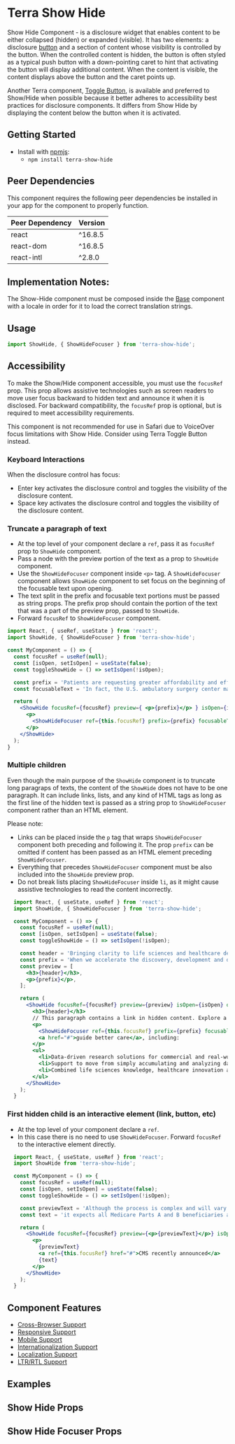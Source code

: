 


<Badge />

# Terra Show Hide

Show Hide Component - is a disclosure widget that enables content to be either collapsed (hidden) or expanded (visible). It has two elements: a disclosure [button][1] and a section of content whose visibility is controlled by the button. When the controlled content is hidden, the button is often styled as a typical push button with a down-pointing caret to hint that activating the button will display additional content. When the content is visible, the content displays above the button and the caret points up.

Another Terra component, [Toggle Button][2], is available and preferred to Show/Hide when possible because it better adheres to accessibility best practices for disclosure components. It differs from Show Hide by displaying the content below the button when it is activated. 

[1]: https://www.w3.org/WAI/ARIA/apg/patterns/button/
[2]: https://engineering.cerner.com/terra-core/components/cerner-terra-core-docs/toggle-button/about

## Getting Started

- Install with [npmjs](https://www.npmjs.com):
  - `npm install terra-show-hide`

<!-- AUTO-GENERATED-CONTENT:START Peer Dependencies -->
## Peer Dependencies

This component requires the following peer dependencies be installed in your app for the component to properly function.

| Peer Dependency | Version |
|-|-|
| react | ^16.8.5 |
| react-dom | ^16.8.5 |
| react-intl | ^2.8.0 |

<!-- AUTO-GENERATED-CONTENT:END -->

## Implementation Notes:

The Show-Hide component must be composed inside the [Base][1] component with a locale in order for it to load the correct translation strings.

[1]: https://engineering.cerner.com/terra-core/components/terra-base/base/base

## Usage

```jsx
import ShowHide, { ShowHideFocuser } from 'terra-show-hide';
```

## Accessibility

<Notice variant="important" ariaLevel="3">

  To make the Show/Hide component accessible, you must use the `focusRef` prop. This prop allows assistive technologies such as screen readers to move user focus backward to hidden text and announce it when it is disclosed. For backward compatibility, the `focusRef` prop is optional, but is required to meet accessibility requirements.

</Notice>

<Notice variant="caution" ariaLevel="3">

  This component is not recommended for use in Safari due to VoiceOver focus limitations with Show Hide. Consider using Terra Toggle Button instead.

</Notice>

###  Keyboard Interactions 
  When the disclosure control has focus:
  - Enter key activates the disclosure control and toggles the visibility of the disclosure content.
  - Space key activates the disclosure control and toggles the visibility of the disclosure content. 

### Truncate a paragraph of text

  - At the top level of your component declare a `ref`, pass it as `focusRef` prop to `ShowHide` component.
  - Pass a node with the preview portion of the text as a prop to `ShowHide` component.
  - Use the `ShowHideFocuser` component inside `<p>` tag. A `ShowHideFocuser` component allows `ShowHide` component to set focus on the beginning of the focusable text upon opening.
  - The text split in the prefix and focusable text portions must be passed as string props. The prefix prop should contain the portion of the text that was a part of the preview prop, passed to `ShowHide`.
  - Forward `focusRef` to `ShowHideFocuser` component.

  ```jsx
  import React, { useRef, useState } from 'react';
  import ShowHide, { ShowHideFocuser } from 'terra-show-hide';

  const MyComponent = () => {
    const focusRef = useRef(null);
    const [isOpen, setIsOpen] = useState(false);
    const toggleShowHide = () => setIsOpen(!isOpen);

    const prefix = 'Patients are requesting greater affordability and efficiency in healthcare. With procedures performed in an ambulatory surgery center costing up to 60% less compared to a hospital outpatient department (1), the demand for these facilities is increasing.';
    const focusableText = 'In fact, the U.S. ambulatory surgery center market is expected to see a 6.9 % compound annual growth rate, reaching $33 billion by 2028. (2) Cerner understands the urgency to grow in the ambulatory surgery center market while continuing to deliver excellent care. Healthcare IT products can help improve clinician efficiency and patient outcomes, as well as enhance communication and data exchange between ambulatory surgery center providers and patients. Read';

    return (
      <ShowHide focusRef={focusRef} preview={ <p>{prefix}</p> } isOpen={isOpen} onChange={toggleShowHide} >
        <p>
          <ShowHideFocuser ref={this.focusRef} prefix={prefix} focusableText={focusableText} />
        </p>
      </ShowHide>
    );
  }
  ```

### Multiple children
  Even though the main purpose of the `ShowHide` component is to truncate long paragraps of texts, the content of the `ShowHide` does not have to be one paragraph. It can include links, lists, and any kind of HTML tags as long as the first line of the hidden text is passed as a string prop to `ShowHideFocuser` component rather than an HTML element.
  
Please note:
  - Links can be placed inside the `p` tag that wraps `ShowHideFocuser` component both preceding and following it. The prop `prefix` can be omitted if content has been passed as an HTML element preceding `ShowHideFocuser`.
  - Everything that precedes `ShowHideFocuser` component must be also included into the `ShowHide` preview prop.
  - Do not break lists placing `ShowHideFocuser` inside `li`, as it might cause assistive technologies to read the content incorrectly.

  ```jsx
    import React, { useState, useRef } from 'react';
    import ShowHide, { ShowHideFocuser } from 'terra-show-hide';

    const MyComponent = () => {
      const focusRef = useRef(null);
      const [isOpen, setIsOpen] = useState(false);
      const toggleShowHide = () => setIsOpen(!isOpen);

      const header = 'Bringing clarity to life sciences and healthcare decision-making ';
      const prefix = 'When we accelerate the discovery, development and deployment of life-enhancing insights and therapies, clinicians and patients benefit.';
      const preview = [
        <h3>{header}</h3>,
        <p>{prefix}</p>,
      ];

      return (
        <ShowHide focusRef={focusRef} preview={preview} isOpen={isOpen} onChange={toggleShowHide} >
          <h3>{header}</h3>
          // This paragraph contains a link in hidden content. Explore a working example below under Examples, Custom Button Text ShowHide.
          <p>
            <ShowHideFocuser ref={this.focusRef} prefix={prefix} focusableText="Several factors help bring clarity to life sciences, researchers and clinicians and " />
            <a href="#">guide better care</a>, including:
          </p>
          <ul>
            <li>Data-driven research solutions for commercial and real-world evidence collaborators and health providers</li>
            <li>Support to move from simply accumulating and analyzing data to linking and generating deeper insights </li>
            <li>Combined life sciences knowledge, healthcare innovation and collaborative research expertise</li>
          </ul>
        </ShowHide>
      );
    }
  ```

### First hidden child is an interactive element (link, button, etc)
  - At the top level of your component declare a `ref`.
  - In this case there is no need to use `ShowHideFocuser`. Forward `focusRef` to the interactive element directly.

  ```jsx
    import React, { useState, useRef } from 'react';
    import ShowHide from 'terra-show-hide';

    const MyComponent = () => {
      const focusRef = useRef(null);
      const [isOpen, setIsOpen] = useState(false);
      const toggleShowHide = () => setIsOpen(!isOpen);

      const previewText = 'Although the process is complex and will vary greatly based on regional and economic factors, it’s clear that healthcare entities must start planning their transitions now.';
      const text = 'it expects all Medicare Parts A and B beneficiaries and most Medicaid beneficiaries to be in a value-based care relationship with accountability for quality and total cost of care by 2030.';

      return (
        <ShowHide focusRef={focusRef} preview={<p>{previewText}</p>} isOpen={isOpen} onChange={toggleShowHide} >
          <p>
            {previewText}
            <a ref={this.focusRef} href="#">CMS recently announced</a>
            {text}
          </p>
        </ShowHide>
      );
    }
  ```

## Component Features

* [Cross-Browser Support](https://engineering.cerner.com/terra-ui/about/terra-ui/component-standards#cross-browser-support)
* [Responsive Support](https://engineering.cerner.com/terra-ui/about/terra-ui/component-standards#responsive-support)
* [Mobile Support](https://engineering.cerner.com/terra-ui/about/terra-ui/component-standards#mobile-support)
* [Internationalization Support](https://engineering.cerner.com/terra-ui/about/terra-ui/component-standards#internationalization-i18n)
* [Localization Support](https://engineering.cerner.com/terra-ui/about/terra-ui/component-standards#internationalization-i18n)
* [LTR/RTL Support](https://engineering.cerner.com/terra-ui/about/terra-ui/component-standards#ltr--rtl)

## Examples
<DefaultShowHide title="Default ShowHide" />
<CustomButtonTextShowHide title="Custom Button Text ShowHide" />
<LinkShowHide title="ShowHide with a Link" />
<MultipleChildrenShowHide title="ShowHide with Multiple Children" />
<ListShowHide title="ShowHide with a List Content" />
<InitiallyOpenShowHide title="Initially Open ShowHide" />
<ButtonAlignCenterShowHide title="Button Align Center ShowHide" />
<ButtonAlignRightShowHide title="Button Align Right ShowHide" />
<NoPreviewShowHide title="No Preview ShowHide" />
<NoFocusRefShowHide title="No focusRef ShowHide (see Accessibility note for information about the focusRef prop)" />

## Show Hide Props
<ShowHidePropsTable />

## Show Hide Focuser Props
<ShowHideFocuserPropsTable />
